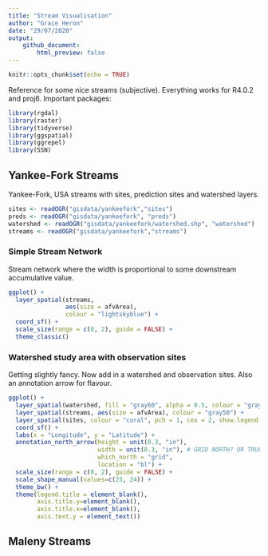 ```yaml
---
title: "Stream Visualisation"
author: "Grace Heron"
date: "29/07/2020"
output: 
    github_document:
        html_preview: false
---
```


```r
knitr::opts_chunk$set(echo = TRUE)
```

Reference for some nice streams (subjective). Everything works for R4.0.2 and proj6. Important packages:

```r
library(rgdal)
library(raster)
library(tidyverse)
library(ggspatial)
library(ggrepel)
library(SSN)
```


## Yankee-Fork Streams

Yankee-Fork, USA streams with sites, prediction sites and watershed layers.
```r
sites <- readOGR("gisdata/yankeefork","sites")
preds <- readOGR("gisdata/yankeefork", "preds")
watershed <- readOGR("gisdata/yankeefork/watershed.shp", "watershed")
streams <- readOGR("gisdata/yankeefork","streams")
```
### Simple Stream Network
Stream network where the width is proportional to some downstream accumulative value.  
```r
ggplot() +
  layer_spatial(streams, 
                aes(size = afvArea), 
                colour = "lightskyblue") +
  coord_sf() + 
  scale_size(range = c(0, 2), guide = FALSE) +
  theme_classic()
```


### Watershed study area with observation sites
Getting slightly fancy. Now add in a watershed and observation sites. Also an annotation arrow for flavour.
```r
ggplot() +
  layer_spatial(watershed, fill = "gray60", alpha = 0.5, colour = "gray40") +
  layer_spatial(streams, aes(size = afvArea), colour = "gray50") +
  layer_spatial(sites, colour = "coral", pch = 1, cex = 2, show.legend = TRUE)+
  coord_sf() + 
  labs(x = "Longitude", y = "Latitude") + 
  annotation_north_arrow(height = unit(0.3, "in"),
                         width = unit(0.3, "in"), # GRID NORTH? OR TRUE NORTH?
                         which_north = "grid", 
                         location = "bl") +
  scale_size(range = c(0, 2), guide = FALSE) +
  scale_shape_manual(values=c(25, 24)) + 
  theme_bw() + 
  theme(legend.title = element_blank(),
        axis.title.y=element_blank(),
        axis.title.x=element_blank(),
        axis.text.y = element_text())
```


## Maleny Streams 

